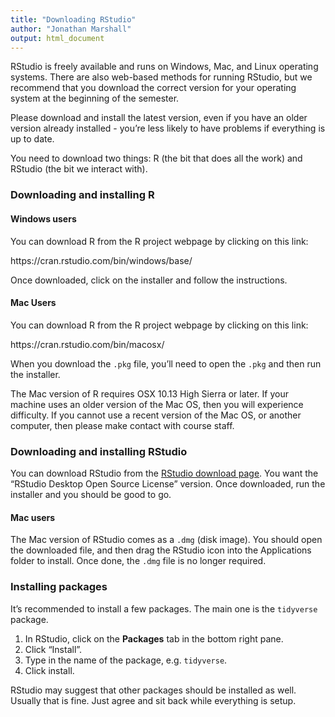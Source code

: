 ```yaml
---
title: "Downloading RStudio"
author: "Jonathan Marshall"
output: html_document
---
```


RStudio is freely available and runs on Windows, Mac, and Linux operating systems. There are also web-based methods for running RStudio, but we recommend that you download the correct version for your operating system at the beginning of the semester.

Please download and install the latest version, even if you have an older version already installed - you're less likely to have problems if everything is up to date.

You need to download two things: R (the bit that does all the work) and RStudio (the bit we interact with).

### Downloading and installing R

#### Windows users

You can download R from the R project webpage by clicking on this link:

https://cran.rstudio.com/bin/windows/base/

Once downloaded, click on the installer and follow the instructions.

#### Mac Users

You can download R from the R project webpage by clicking on this link:

https://cran.rstudio.com/bin/macosx/

When you download the `.pkg` file, you’ll need to open the `.pkg` and then run the installer.

The Mac version of R requires OSX 10.13 High Sierra or later. If your machine uses an older version of the Mac OS, then you will experience difficulty. If you cannot use a recent version of the Mac OS, or another computer, then please make contact with course staff.

### Downloading and installing RStudio

You can download RStudio from the [RStudio download page](https://www.rstudio.com/products/rstudio/download). You want the "RStudio Desktop Open Source License" version. Once downloaded, run the installer and you should be good to go.

#### Mac users

The Mac version of RStudio comes as a `.dmg` (disk image). You should open the downloaded file, and then drag the RStudio icon into the Applications folder to install. Once done, the `.dmg` file is no longer required.

### Installing packages

It's recommended to install a few packages. The main one is the `tidyverse` package.

1. In RStudio, click on the **Packages** tab in the bottom right pane.
2. Click "Install".
3. Type in the name of the package, e.g. `tidyverse`.
4. Click install.

RStudio may suggest that other packages should be installed as well. Usually that is fine. Just agree and sit back while everything is setup.
